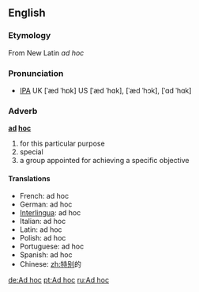== English ==
===Etymology===
From New Latin ''ad hoc''

===Pronunciation===
* [[IPA]] UK [ˈæd ˈhɒk] US [ˈæd ˈhɑk], [ˈæd ˈhɔk], [ˈɑd ˈhɑk]

===Adverb===
'''[[ad]] [[hoc]]'''

# for this particular purpose
# special
# a group appointed for achieving a specific objective

==== Translations ====
*French: ad hoc 
*German: ad hoc 
*[[Interlingua]]: ad hoc 
*Italian: ad hoc
*Latin: ad hoc
*Polish: ad hoc
*Portuguese: ad hoc
*Spanish: ad hoc
*Chinese: [[zh:特别]]的

[[de:Ad hoc]]
[[pt:Ad hoc]]
[[ru:Ad hoc]]